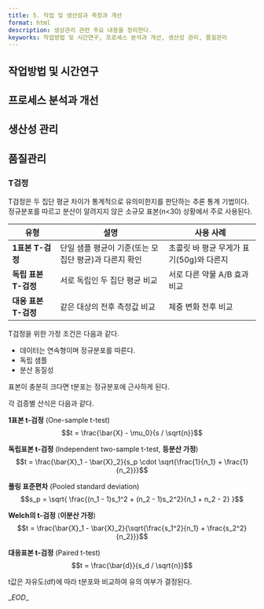 ```yaml
---
title: 5. 작업 및 생산성과 측정과 개선
format: html
description: 생상관리 관련 주요 내용을 정리한다.
keyworks: 작업방법 및 시간연구, 프로세스 분석과 개선, 생산성 관리, 품질관리
---
```

## 작업방법 및 시간연구


## 프로세스 분석과 개선



## 생산성 관리

## 품질관리

### T검정

T검정은 두 집단 평균 차이가 통계적으로 유의미한지를 판단하는 추론 통계 기법이다. 정규분포를 따르고 분산이 알려지지 않은 소규모 표본(n<30) 상황에서 주로 사용된다.

| 유형             | 설명                              | 사용 사례                      |
| -------------- | ------------------------------- | -------------------------- |
| **1표본 T-검정**   | 단일 샘플 평균이 기준(또는 모집단 평균)과 다른지 확인 | 초콜릿 바 평균 무게가 표기(50g)와 다른지  |
| **독립 표본 T-검정** | 서로 독립인 두 집단 평균 비교               | 서로 다른 약물 A/B 효과 비교         |
| **대응 표본 T-검정** | 같은 대상의 전후 측정값 비교                | 체중 변화 전후 비교                |

T검정을 위한 가정 조건은 다음과 같다.

- 데이터는 연속형이며 정규분포를 따른다.
- 독립 샘플
- 분산 동질성

표본이 충분히 크다면 t분포는 정규분포에 근사하게 된다.

각 검증별 산식은 다음과 같다.

**1표본 t-검정** (One-sample t-test)
$$t = \frac{\bar{X} - \mu_0}{s / \sqrt{n}}$$


**독립표본 t-검정** (Independent two-sample t-test, **등분산 가정**)
$$t = \frac{\bar{X}_1 - \bar{X}_2}{s_p \cdot \sqrt{\frac{1}{n_1} + \frac{1}{n_2}}}$$

**풀링 표준편차** (Pooled standard deviation)
$$s_p = \sqrt{ \frac{(n_1 - 1)s_1^2 + (n_2 - 1)s_2^2}{n_1 + n_2 - 2} }$$

**Welch의 t-검정** (**이분산 가정**)
$$t = \frac{\bar{X}_1 - \bar{X}_2}{\sqrt{\frac{s_1^2}{n_1} + \frac{s_2^2}{n_2}}}$$

**대응표본 t-검정** (Paired t-test)
$$t = \frac{\bar{d}}{s_d / \sqrt{n}}$$

t값은 자유도(df)에 따라 t분포와 비교하여 유의 여부가 결정된다.




\__EOD_\_
